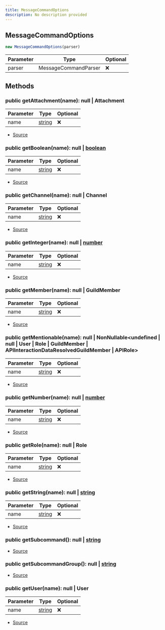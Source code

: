 ```yaml
---
title: MessageCommandOptions
description: No description provided
---
```



## MessageCommandOptions


```typescript
new MessageCommandOptions(parser)
```
| Parameter | Type | Optional |
| ----------- | ----------- | ----------- |
| parser | MessageCommandParser | ❌ |




## Methods
### public getAttachment(name): null | Attachment
| Parameter | Type | Optional |
| ----------- | ----------- | ----------- |
| name | [string](https://developer.mozilla.org/en-US/docs/Web/JavaScript/Reference/Global_Objects/String) | ❌ |


- [Source](https://github.com/underctrl-io/commandkit/blob/83ef44f10b86e30835e8636786e5222cac412af9/packages/commandkit/src/app/commands/MessageCommandParser.ts#L209)
### public getBoolean(name): null | [boolean](https://developer.mozilla.org/en-US/docs/Web/JavaScript/Reference/Global_Objects/Boolean)
| Parameter | Type | Optional |
| ----------- | ----------- | ----------- |
| name | [string](https://developer.mozilla.org/en-US/docs/Web/JavaScript/Reference/Global_Objects/String) | ❌ |


- [Source](https://github.com/underctrl-io/commandkit/blob/83ef44f10b86e30835e8636786e5222cac412af9/packages/commandkit/src/app/commands/MessageCommandParser.ts#L215)
### public getChannel(name): null | Channel
| Parameter | Type | Optional |
| ----------- | ----------- | ----------- |
| name | [string](https://developer.mozilla.org/en-US/docs/Web/JavaScript/Reference/Global_Objects/String) | ❌ |


- [Source](https://github.com/underctrl-io/commandkit/blob/83ef44f10b86e30835e8636786e5222cac412af9/packages/commandkit/src/app/commands/MessageCommandParser.ts#L245)
### public getInteger(name): null | [number](https://developer.mozilla.org/en-US/docs/Web/JavaScript/Reference/Global_Objects/Number)
| Parameter | Type | Optional |
| ----------- | ----------- | ----------- |
| name | [string](https://developer.mozilla.org/en-US/docs/Web/JavaScript/Reference/Global_Objects/String) | ❌ |


- [Source](https://github.com/underctrl-io/commandkit/blob/83ef44f10b86e30835e8636786e5222cac412af9/packages/commandkit/src/app/commands/MessageCommandParser.ts#L233)
### public getMember(name): null | GuildMember
| Parameter | Type | Optional |
| ----------- | ----------- | ----------- |
| name | [string](https://developer.mozilla.org/en-US/docs/Web/JavaScript/Reference/Global_Objects/String) | ❌ |


- [Source](https://github.com/underctrl-io/commandkit/blob/83ef44f10b86e30835e8636786e5222cac412af9/packages/commandkit/src/app/commands/MessageCommandParser.ts#L196)
### public getMentionable(name): null | NonNullable\<undefined | null | User | Role | GuildMember | APIInteractionDataResolvedGuildMember | APIRole>
| Parameter | Type | Optional |
| ----------- | ----------- | ----------- |
| name | [string](https://developer.mozilla.org/en-US/docs/Web/JavaScript/Reference/Global_Objects/String) | ❌ |


- [Source](https://github.com/underctrl-io/commandkit/blob/83ef44f10b86e30835e8636786e5222cac412af9/packages/commandkit/src/app/commands/MessageCommandParser.ts#L257)
### public getNumber(name): null | [number](https://developer.mozilla.org/en-US/docs/Web/JavaScript/Reference/Global_Objects/Number)
| Parameter | Type | Optional |
| ----------- | ----------- | ----------- |
| name | [string](https://developer.mozilla.org/en-US/docs/Web/JavaScript/Reference/Global_Objects/String) | ❌ |


- [Source](https://github.com/underctrl-io/commandkit/blob/83ef44f10b86e30835e8636786e5222cac412af9/packages/commandkit/src/app/commands/MessageCommandParser.ts#L221)
### public getRole(name): null | Role
| Parameter | Type | Optional |
| ----------- | ----------- | ----------- |
| name | [string](https://developer.mozilla.org/en-US/docs/Web/JavaScript/Reference/Global_Objects/String) | ❌ |


- [Source](https://github.com/underctrl-io/commandkit/blob/83ef44f10b86e30835e8636786e5222cac412af9/packages/commandkit/src/app/commands/MessageCommandParser.ts#L251)
### public getString(name): null | [string](https://developer.mozilla.org/en-US/docs/Web/JavaScript/Reference/Global_Objects/String)
| Parameter | Type | Optional |
| ----------- | ----------- | ----------- |
| name | [string](https://developer.mozilla.org/en-US/docs/Web/JavaScript/Reference/Global_Objects/String) | ❌ |


- [Source](https://github.com/underctrl-io/commandkit/blob/83ef44f10b86e30835e8636786e5222cac412af9/packages/commandkit/src/app/commands/MessageCommandParser.ts#L227)
### public getSubcommand(): null | [string](https://developer.mozilla.org/en-US/docs/Web/JavaScript/Reference/Global_Objects/String)
- [Source](https://github.com/underctrl-io/commandkit/blob/83ef44f10b86e30835e8636786e5222cac412af9/packages/commandkit/src/app/commands/MessageCommandParser.ts#L285)
### public getSubcommandGroup(): null | [string](https://developer.mozilla.org/en-US/docs/Web/JavaScript/Reference/Global_Objects/String)
- [Source](https://github.com/underctrl-io/commandkit/blob/83ef44f10b86e30835e8636786e5222cac412af9/packages/commandkit/src/app/commands/MessageCommandParser.ts#L297)
### public getUser(name): null | User
| Parameter | Type | Optional |
| ----------- | ----------- | ----------- |
| name | [string](https://developer.mozilla.org/en-US/docs/Web/JavaScript/Reference/Global_Objects/String) | ❌ |


- [Source](https://github.com/underctrl-io/commandkit/blob/83ef44f10b86e30835e8636786e5222cac412af9/packages/commandkit/src/app/commands/MessageCommandParser.ts#L239)